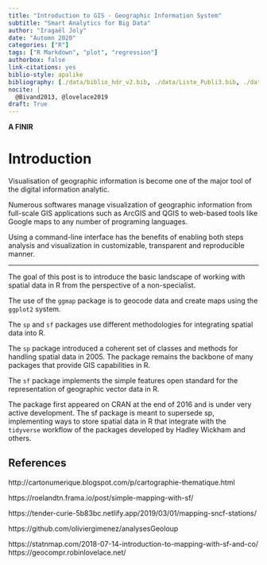 ```yaml
---
title: "Introduction to GIS - Geographic Information System"
subtitle: "Smart Analytics for Big Data"
author: "Iragaël Joly"
date: "Automn 2020"
categories: ["R"]
tags: ["R Markdown", "plot", "regression"]
authorbox: false
link-citations: yes
biblio-style: apalike
bibliography: [./data/biblio_hdr_v2.bib, ./data/Liste_Publi3.bib, ./data/biblio_SABD.bib]
nocite: |
  @Bivand2013, @lovelace2019
draft: True  
---
```


**A FINIR**


# Introduction


Visualisation of geographic information is become one of the major tool of the digital information analytic.

Numerous softwares manage visualization of geographic information from full-scale GIS applications such as ArcGIS and QGIS to web-based tools like Google maps to any number of programing languages. 

Using a command-line interface has the benefits of enabling both steps analysis and visualization in customizable, transparent and reproducible manner.





***

 The goal of this post is to introduce the basic landscape of working with spatial data in R from the perspective of a non-specialist. 
 
The use of the `ggmap` package is to geocode data and create maps using the `ggplot2` system.

The `sp` and `sf` packages use different methodologies for integrating spatial data into R. 

The `sp` package introduced a coherent set of classes and methods for handling spatial data in 2005.
The package remains the backbone of many packages that provide GIS capabilities in R. 

The `sf` package implements the simple features open standard for the representation of geographic vector data in R. 

The package first appeared on CRAN at the end of 2016 and is under very active development. The sf package is meant to supersede sp, implementing ways to store spatial data in R that integrate with the `tidyverse` workflow of the packages developed by Hadley Wickham and others.








## References 

http://cartonumerique.blogspot.com/p/cartographie-thematique.html

https://roelandtn.frama.io/post/simple-mapping-with-sf/

https://tender-curie-5b83bc.netlify.app/2019/03/01/mapping-sncf-stations/

https://github.com/oliviergimenez/analysesGeoloup

https://statnmap.com/2018-07-14-introduction-to-mapping-with-sf-and-co/
https://geocompr.robinlovelace.net/
